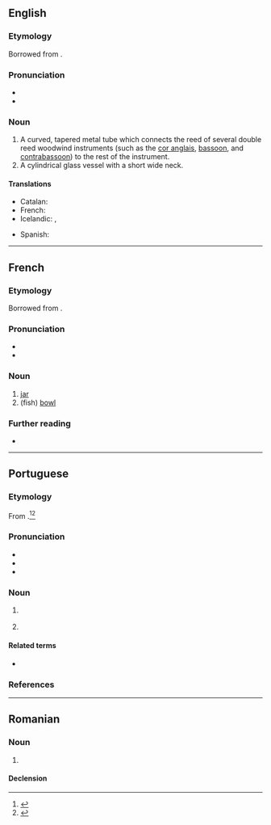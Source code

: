 {{also|boçal}}
==English==
{{wikipedia}}

===Etymology===
Borrowed from {{bor|en|fr|bocal}}.

===Pronunciation===
* {{enPR|bōˈ kəl|bō kalˈ}}
* {{IPA|en|/ˈboʊkəl/|/boʊˈkæl/}}

===Noun===
{{en-noun}}

# A curved, tapered metal tube which connects the reed of several double reed woodwind instruments (such as the [[cor anglais]], [[bassoon]], and [[contrabassoon]]) to the rest of the instrument.
# A cylindrical glass vessel with a short wide neck.

====Translations====
{{trans-top|metal tube connecting a double reed to the instrument}}
* Catalan: {{t|ca|tudell|m}}
* French: {{t+|fr|bocal}}
* Icelandic: {{qualifier|on bassoons}} {{t|is|ess|n}}, {{qualifier|on instruments of the oboe family}} {{t+|is|krókur|m}}
{{trans-mid}}
* Spanish: {{t|es|tudel|m}}
{{trans-bottom}}

----

==French==

===Etymology===
Borrowed from {{bor|fr|it|boccale}}.

===Pronunciation===
* {{fr-IPA}}
* {{audio|fr|LL-Q150 (fra)-LoquaxFR-bocal.wav|Audio}}

===Noun===
{{fr-noun|m}}

# [[jar]]
# (fish) [[bowl]]

===Further reading===
* {{R:TLFi}}

----

==Portuguese==

===Etymology===
From {{suffix|pt|boca|al}}.<ref>{{R:pt:Infopédia}}</ref><ref>{{R:Priberam}}</ref>

===Pronunciation===
{{pt-IPA}}
* {{homophones|pt|bucal|q1=Portugal|vocal|q2=Porto}}
* {{rhymes|pt|al|q1=Portugal|aw|q2=Brazil|s=2}}
* {{hyphenation|pt|bo|cal}}

===Noun===
{{pt-noun|m}}

# {{l|en|bit}} {{gloss|metal in horse’s mouth}}
#: {{syn|pt|morso|bocado}}
# {{l|en|nozzle}}

====Related terms====
* {{l|pt|bocado}}

===References===
<references/>

----

==Romanian==

===Noun===
{{ro-noun|n|bocaluri}}

# {{alternative form of|ro|pocal}}

====Declension====
{{ro-noun-n-uri}}